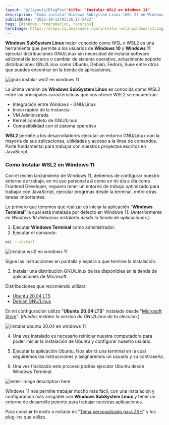 ```yaml
---
layout: "@/layouts/BlogPost"title: "Instalar WSL2 en Windows 11"
description: "Como instalar Windows Subsystem Linux (WSL 2) en Windows 11"
publishDate: "2021-10-12T03:26:17.542Z"
tags: [Windows, Programacion, recursos]
heroImage: https://arepa.s3.amazonaws.com/instalar-wsl2-windows-11.png
---
```


**Windows SubSystem Linux** mejor conocido como WSL o WSL2 es una herramienta que permite a los usuarios de **Windows 10** y **Windows 11** ejecutar distribuciones GNU/Linux sin necesidad de instalar software adicional de terceros o cambiar de sistema operativo, actualmente soporte distribuciones GNU/Linux como Ubuntu, Debian, Fedora, Suse entre otros que puedes encontrar en la tienda de aplicaciones.

![gndx instalar wsl2 en windows 11](https://arepa.s3.amazonaws.com/instalar-wsl2-windows-11.png)

La última versión de **Windows SubSystem Linux** es conocida como WSL2 entre las principales características que nos ofrece WSL2 se encuentran:

- Integración entre Windows - GNU/Linux
- Inicio rápido de la instancia
- VM Administrada
- Kernel completo de GNU/Linux
- Compatibilidad con el sistema operativo

**WSL2** permite a los desarrolladores ejecutar un entorno GNU/Linux con la mayoría de sus aplicaciones, utilidades y acceso a la línea de comandos. Parte fundamental para trabajar con nuestros proyectos escritos en JavaScript.

### Como Instalar WSL2 en Windows 11

Con el recién lanzamiento de Windows 11, debemos de configurar nuestro entorno de trabajo, en mi uso personal así como en mi día a día como Frontend Developer, requiero tener un entorno de trabajo optimizado para trabajar con JavaScript, ejecutar progrmas desde la terminal, entre otras tareas importantes.

Lo primero que tenemos que realizar es iniciar la aplicación "**Windows Terminal**" la cual está instalada por defecto en Windows 11. (_Anteriormente en Windows 10 debíamos instalarla desde la tienda de aplicaciones._).

1. Ejecutar **Windows Terminal** como administrador.
2. Ejecutar el comando:

```bash
wsl --install
```

![instalar wsl2 en windows 11](https://arepa.s3.amazonaws.com/windows-terminal-gndx-instalar-wsl2.png)

Sigue las instrucciones en pantalla y espera a que termine la instalación.

3. Instalar una distribución GNU/Linux de las disponibles en la tienda de aplicaciones de Microsoft.

Distribuciones que recomiendo utilizar:

- [Ubuntu 20.04 LTS](https://www.microsoft.com/store/apps/9N9TNGVNDL3Q)
- [Debian GNU/Linux](https://www.microsoft.com/store/apps/9MSVKQC78PK6)

En mi configuración utilizo "**Ubuntu 20.04 LTS**" instalado desde "[Microsoft Store](https://www.microsoft.com/es-co/store/apps/windows)". (_Puedes instalar la version de GNU/Linux de tu eleccion._)

![instalar ubuntu 20.04 en windows 11](https://arepa.s3.amazonaws.com/instalar-ubuntu-windows-11.png)

4. Una vez instalado es necesario reiniciar nuestra computadora para poder iniciar la instalación de Ubuntu y configurar nuestro usuario.

5. Ejecutar la aplicación Ubuntu, Nos abrirá una terminal en la cual seguiremos las instrucciones y asignaremos un usuario y su contraseña.

6. Una vez finalizado este proceso podrás ejecutar Ubuntu desde Windows Terminal.

![enter image description here](https://arepa.s3.amazonaws.com/windows-terminal-ubuntu-windows-11.png)

Windows 11 nos permite trabajar mucho más fácil, con una instalación y configuración más amigable con **Windows SubSystem Linux** y tener un entorno de desarrollo potente para trabajar nuestras aplicaciones.

Para concluir te invito a instalar mi "[Tema personalizado para ZSH](https://gndx.dev/blog/tema-oh-my-zsh-gndx)" y los plug-ins que utilizo.
